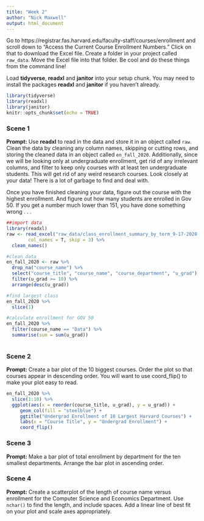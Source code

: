 ```yaml
---
title: "Week 2"
author: "Nick Maxwell"
output: html_document
---
```


Go to https://registrar.fas.harvard.edu/faculty-staff/courses/enrollment and scroll down to "Access the Current Course Enrollment Numbers." Click on that to download the Excel file. Create a folder in your project called `raw_data`. Move the Excel file into that folder. Be cool and do these things from the command line!

Load **tidyverse**, **readxl** and **janitor** into your setup chunk. You may need to install the packages **readxl** and **janitor** if you haven't already.

```r
library(tidyverse)
library(readxl)
library(janitor)
knitr::opts_chunk$set(echo = TRUE)
```

### Scene 1

**Prompt:** Use **readxl** to read in the data and store it in an object called `raw`. Clean the data by cleaning any column names, skipping or cutting rows, and storing the cleaned data in an object called `en_fall_2020`. Additionally, since we will be looking only at undergraduate enrollment, get rid of any irrelevant columns, and filter to keep only courses with at least ten undergraduate students. This will get rid of any weird research courses. Look closely at your data! There is a lot of garbage to find and deal with.

Once you have finished cleaning your data, figure out the course with the highest enrollment. And figure out how many students are enrolled in Gov 50. If you get a number much lower than 151, you have done something wrong . . .

``` r

##import data
library(readxl)
raw <- read_excel("raw_data/class_enrollment_summary_by_term_9-17-2020.xlsx",
        col_names = T, skip = 3) %>% 
  clean_names()

#clean data
en_fall_2020 <- raw %>% 
  drop_na("course_name") %>% 
  select("course_title", "course_name", "course_department", "u_grad") %>% 
  filter(u_grad >= 10) %>% 
  arrange(desc(u_grad))

#find largest class
en_fall_2020 %>% 
  slice(1)

#calculate enrollment for GOV 50
en_fall_2020 %>% 
  filter(course_name == "Data") %>% 
  summarise(sum = sum(u_grad))
 
```


### Scene 2

**Prompt:** Create a bar plot of the 10 biggest courses. Order the plot so that courses appear in descending order. You will want to use coord_flip() to make your plot easy to read.

```r
en_fall_2020 %>% 
  slice(1:10) %>% 
  ggplot(aes(x = reorder(course_title, u_grad), y = u_grad)) +
     geom_col(fill = "steelblue") +
     ggtitle("Undergrad Enrollment of 10 Largest Harvard Courses") +
     labs(x = "Course Title", y = "Undergrad Enrollment") +
     coord_flip()


```


### Scene 3

**Prompt:** Make a bar plot of total enrollment by department for the ten smallest departments. Arrange the bar plot in ascending order.



### Scene 4

**Prompt:** Create a scatterplot of the length of course name versus enrollment for the Computer Science and Economics Department. Use `nchar()` to find the length, and include spaces. Add a linear line of best fit on your plot and scale axes appropriately.


